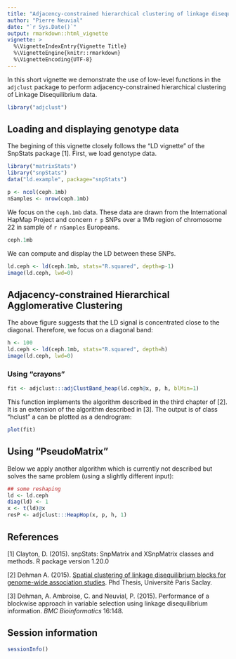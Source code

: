```yaml
---
title: "Adjacency-constrained hierarchical clustering of linkage disequilibrium"
author: "Pierre Neuvial"
date: "`r Sys.Date()`"
output: rmarkdown::html_vignette
vignette: >
  %\VignetteIndexEntry{Vignette Title}
  %\VignetteEngine{knitr::rmarkdown}
  %\VignetteEncoding{UTF-8}
---
```



In this short vignette we demonstrate the use of low-level functions in the `adjclust` package to perform adjacency-constrained hierarchical clustering of Linkage Disequilibrium data.

```r
library("adjclust")
```

## Loading and displaying genotype data

The begining of this vignette closely follows the "LD vignette" of the SnpStats package [1]. First, we load genotype data.

```r
library("matrixStats")
library("snpStats")
data("ld.example", package="snpStats")
```

```r
p <- ncol(ceph.1mb)
nSamples <- nrow(ceph.1mb)
```

We focus on the `ceph.1mb` data. These data are drawn from the International HapMap Project and concern `r p` SNPs over a 1Mb region of chromosome 22 in sample of `r nSamples` Europeans.

```r
ceph.1mb
```

We can compute and display the LD between these SNPs.

```r
ld.ceph <- ld(ceph.1mb, stats="R.squared", depth=p-1)
image(ld.ceph, lwd=0)
```


## Adjacency-constrained Hierarchical Agglomerative Clustering

The above figure suggests that the LD signal is concentrated close to the diagonal. Therefore, we focus on a diagonal band:

```r
h <- 100
ld.ceph <- ld(ceph.1mb, stats="R.squared", depth=h)
image(ld.ceph, lwd=0)
```

### Using "crayons"

```r
fit <- adjclust:::adjClustBand_heap(ld.ceph@x, p, h, blMin=1)
```

This function implements the algorithm described in the third chapter of [2]. It is an extension of the algorithm described in [3].  The output is of class "hclust" a can be plotted as a dendrogram:

```r
plot(fit)
```


## Using "PseudoMatrix"

Below we apply another algorithm which is currently not described but solves the same problem (using a slightly different input):

```r
## some reshaping
ld <- ld.ceph
diag(ld) <- 1
x <- t(ld)@x
resP <- adjclust:::HeapHop(x, p, h, 1)
```

## References

[1] Clayton, D. (2015). snpStats: SnpMatrix and XSnpMatrix classes and methods. R package version 1.20.0

[2] Dehman A. (2015). [Spatial clustering of linkage disequilibrium blocks for genome-wide association studies](https://tel.archives-ouvertes.fr/tel-01288568/). Phd Thesis, Université Paris Saclay.

[3] Dehman, A. Ambroise, C. and Neuvial, P. (2015). Performance of a blockwise approach in variable selection using linkage disequilibrium information. *BMC Bioinformatics* 16:148.

## Session information

```r
sessionInfo()
```
